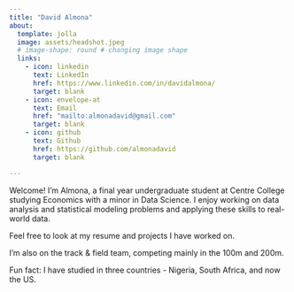 ```yaml
---
title: "David Almona"
about:
  template: jolla
  image: assets/headshot.jpeg
  # image-shape: round # changing image shape
  links:
    - icon: linkedin
      text: LinkedIn
      href: https://www.linkedin.com/in/davidalmona/
      target: blank
    - icon: envelope-at
      text: Email
      href: "mailto:almonadavid@gmail.com"
      target: blank
    - icon: github
      text: Github
      href: https://github.com/almonadavid
      target: blank

---
```


Welcome! I'm Almona, a final year undergraduate student at Centre College studying Economics with a minor in Data Science. I enjoy working on data analysis and statistical modeling problems and applying these skills to real-world data.

Feel free to look at my resume and projects I have worked on.

I'm also on the track & field team, competing mainly in the 100m and 200m.

Fun fact: I have studied in three countries - Nigeria, South Africa, and now the US.